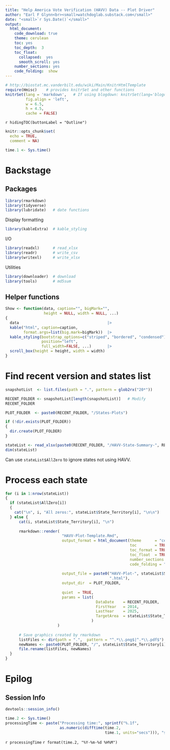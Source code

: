 ```yaml
---
title: "Help America Vote Verification (HAVV) Data -- Plot Driver"
author: "Earl F Glynn<br><small>watchdoglab.substack.com</small>"
date: "<small>`r Sys.Date()`</small>"
output:
  html_document:
    code_download: true
    theme: cerulean
    toc: yes
    toc_depth:  3
    toc_float:
      collapsed:  yes
      smooth_scroll: yes
    number_sections: yes
    code_folding:  show
---
```


```r
# http://biostat.mc.vanderbilt.edu/wiki/Main/KnitrHtmlTemplate
require(Hmisc)    # provides knitrSet and other functions
knitrSet(lang = 'markdown',   # If using blogdown: knitrSet(lang='blogdown')
         fig.align = 'left',
         w = 6.5,
         h = 4.5,
         cache = FALSE)
```

`r hidingTOC(buttonLabel = "Outline")`

```r
knitr::opts_chunk$set(
  echo = TRUE,
  comment = NA)

time.1 <- Sys.time()
```

# Backstage {.tabset .tabset-fade .tabset-pills}

## {.active}

## Packages

```r
library(rmarkdown)
library(tidyverse)
library(lubridate)   # date functions
```

Display formatting

```r
library(kableExtra)  # kable_styling
```

I/O

```r
library(readxl)      # read_xlsx
library(readr)       # write_csv
library(writexl)     # write_xlsx
```

Utilities

```r
library(downloader)  # download
library(tools)       # md5sum
```

## Helper functions

```r
Show <- function(data, caption="", bigMark="",
                 height = NULL, width = NULL, ...)
{
  data                                       |>
  kable("html", caption=caption,
        format.args=list(big.mark=bigMark))  |>
  kable_styling(bootstrap_options=c("striped", "bordered", "condensed"),
                position="left",
                full_width=FALSE, ...)       |>
  scroll_box(height = height, width = width)
}
```

# Find recent version and states list

```r
snapshotList  <- list.files(path = ".", pattern = glob2rx("20*"))  

RECENT_FOLDER <- snapshotList[length(snapshotList)]   # Modify 
RECENT_FOLDER
```
```r
PLOT_FOLDER  <- paste0(RECENT_FOLDER, "/States-Plots")                    #####

if (!dir.exists(PLOT_FOLDER))
{
  dir.create(PLOT_FOLDER)
}
```                                      

```r
stateList <- read_xlsx(paste0(RECENT_FOLDER, "/HAVV-State-Summary-", RECENT_FOLDER, ".xlsx"))
dim(stateList)
```

Can use `stateList$AllZero` to ignore states not using HAVV.

# Process each state

```r
for (i in 1:nrow(stateList))
{
  if (stateList$AllZero[i])
  {
    cat("\n", i, "All zeros:", stateList$State_Territory[i], "\n\n")
  } else {
      cat(i, stateList$State_Territory[i], "\n")
      
      rmarkdown::render(
                         "HAVV-Plot-Template.Rmd",
                         output_format = html_document(theme      = "cerulean",
                                                       toc        = TRUE,
                                                       toc_format = TRUE,
                                                       toc_float  = TRUE,
                                                       number_sections = TRUE,
                                                       code_folding = "hide"),
    
                         output_file = paste0("HAVV-Plot-", stateList$State_Territory[i],
                                              ".html"),
                         output_dir  = PLOT_FOLDER,
    
                         quiet  = TRUE,
                         params = list(
                                        DataDate    = RECENT_FOLDER,
                                        FirstYear   = 2014,
                                        LastYear    = 2025,
                                        TargetArea  = stateList$State_Territory[i]
                                      )
                       )
      
      # Save graphics created by rmarkdown
      listFiles <- dir(path = ".",  pattern = "^.*\\.png$|^.*\\.pdf$")    
      newNames <- paste0(PLOT_FOLDER, "/", stateList$State_Territory[i], "-", listFiles) |> str_replace_all("-1\\.", "\\.")
      file.rename(listFiles, newNames)
  }
}

```

# Epilog {.tabset .tabset-fade .tabset-pills}

## {.active}

## Session Info

```r
devtools::session_info()
```

</div>

```r
time.2 <- Sys.time()
processingTime <- paste("Processing time:", sprintf("%.1f",
                        as.numeric(difftime(time.2,
                                            time.1, units="secs"))), "secs\n")
```

`r processingTime`
`r format(time.2, "%Y-%m-%d %H%M")`
